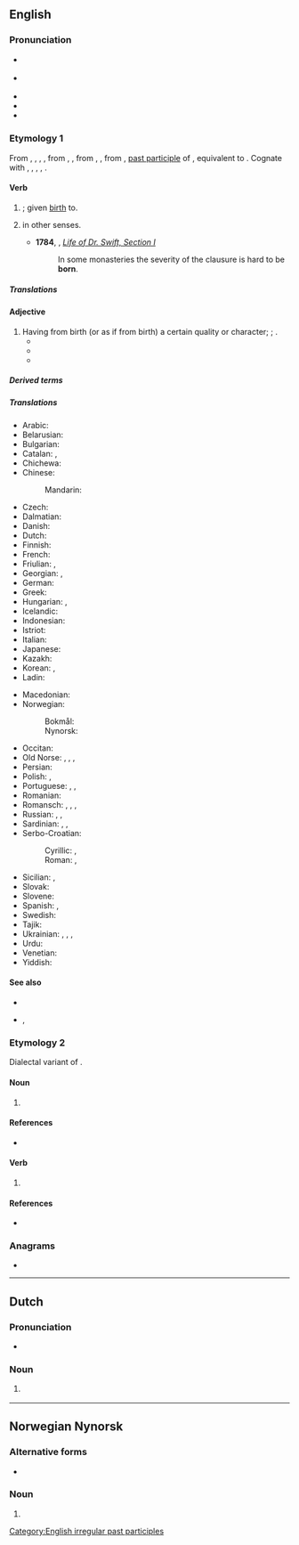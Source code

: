 {{also|Born|börn|børn}}
==English==
{{wikipedia}}

===Pronunciation===
* {{a|RP}} {{IPA|en|/ˈbɔːn/}}
* {{a|GenAm}} {{IPA|en|/ˈbɔɹn/}}
* {{audio|en|en-us-born.ogg|Audio (US)}}
* {{rhymes|en|ɔː(ɹ)n|s=1}}
* {{homophones|en|borne|bourn|bourne|Bourne|q4=in accents with the [[horse-hoarse merger]]|bawn|q5=in [[non-rhotic]] accents}}

===Etymology 1===
From {{inh|en|enm|born}}, {{m|enm|boren}}, {{m|enm|borne}}, {{m|enm|iborne}}, from {{inh|en|ang|boren}}, {{m|ang|ġeboren}}, from {{inh|en|gmw-pro|*boran}}, {{m|gmw-pro|*giboran}}, from {{inh|en|gem-pro|*buranaz}}, [[past participle]] of {{der|en|gem-pro|*beraną|t=to bear, carry}}, equivalent to {{af|en|bear|-en}}. Cognate with {{cog|stq|gebooren|t=born}}, {{cog|fy|berne|t=born}}, {{cog|nl|geboren|t=born}}, {{cog|de|geboren|t=born}}, {{cog|sv|boren|t=born}}.

====Verb====
{{head|en|verb form}}

# {{inflection of|en|bear||past|part}}; given [[birth]] to.
#:{{ux|en|Although not '''born''' in the country, she qualifies for nationality through her grandparents.}}
# {{lb|en|obsolete}} {{inflection of|en|bear||past|part}} in other senses.
#* '''1784''', {{w|Thomas Sheridan}}, ''[[s:The Works of the Rev. Jonathan Swift/Volume 1/Life of Dr. Swift, Section I|Life of Dr. Swift, Section I]]''
#*: In some monasteries the severity of the clausure is hard to be '''born'''.

=====Translations=====
{{trans-see|be born}}

====Adjective====
{{en-adj|-}}

# Having from birth (or as if from birth) a certain quality or character; {{l|en|innate}}; {{l|en|inherited}}.
#* {{RQ:Defoe True-Born Englishman|page=61|passage=I'll make it out, deny it he that can, / His Worship is a True-'''born''' ''Engliſhman'', / ''In all the Latitude that Empty Word'' / ''By Modern Acceptation's understood.''}}
#* {{quote-book|en|year=1942|author=Storm Jameson|title=Then we shall hear singing: a fantasy in C major| passage=I ought really to have called him my sergeant. He's a '''born''' sergeant. That's as much as to say he's a '''born''' scoundrel.}}
#* {{quote-book
|en
|year=1965
|last=Herbert
|first=Frank
|authorlink=Frank Herbert
|title={{w|Dune (novel)|Dune}}
|url=https://archive.org/details/dune00herb_5/
|url2=http://books.google.com/books?id=B1hSG45JCX4C&pg=PA110
|genre=[[science fiction|Science Fiction]]
|location=[[New York]]
|publisher={{w|Ace Books}}
|OCLC=15383013
|page=118
|pageurl=https://archive.org/details/dune00herb_5/page/118/
|text=“Your desert boots are fitted slip-fashion at the ankles. Who told you to do that?”<br>"It . . . seemed the right way."<br>"That it most certainly is."<br>And Kynes rubbed his cheek, thinking of the legend: ''"He shall know your ways as though'' '''''born''''' ''to them."''}}

=====Derived terms=====
{{der4|en|born-again
|born in a barn
|born killer
|born leader
|born loser
|born yesterday
|firstborn
|freeborn
|highborn
|lastborn
|low-born
|middleborn
|newborn
|stillborn
|trueborn
|twice-born
}}

=====Translations=====
{{trans-top|given birth to}}
* Arabic: {{t|ar|مَوْلُود}}
* Belarusian: {{t|be|наро́джаны}}
* Bulgarian: {{t+|bg|роде́н}}
* Catalan: {{t|ca|nascut}}, {{t+|ca|nat}}
* Chichewa: {{t|ny|badwa|alt=-badwa}}
* Chinese:
*: Mandarin: {{t+|cmn|出生|tr=chūshēng}}
* Czech: {{t+|cs|rozený}}
* Dalmatian: {{t|dlm|nascoit}}
* Danish: {{t|da|født}}
* Dutch: {{t+|nl|geboren}}
* Finnish: {{t+|fi|syntynyt}}
* French: {{t+|fr|né}}
* Friulian: {{t|fur|nassût}}, {{t|fur|našût}}
* Georgian: {{t|ka|დაბადებული}}, {{t|ka|შობილი}}
* German: {{t+|de|geboren}}
* Greek: {{t+|el|γεννημένος}}
* Hungarian: {{t+|hu|született}}, {{t+|hu|szülött|alt=-szülött}}
* Icelandic: {{t|is|fæddur}}
* Indonesian: {{t+|id|lahir}}
* Istriot: {{t|ist|nato}}
* Italian: {{t+|it|nato}}
* Japanese: {{t+|ja|生まれる|tr=うまれた, umareta|alt=生まれた}}
* Kazakh: {{t|kk|туған}}
* Korean: {{t|ko|[[태어나다|태어난]]}}, {{t|ko|[[나다|난]]}}
* Ladin: {{t|lld|nascù}}
{{trans-mid}}
* Macedonian: {{t|mk|роден}}
* Norwegian:
*: Bokmål: {{t+|nb|født}}
*: Nynorsk: {{t|nn|fødd}}
* Occitan: {{t|oc|nascut}}
* Old Norse: {{t|non|fǿddr}}, {{t|non|alinn}}, {{t|non|borinn}}, {{t|non|-kundr}}
* Persian: {{t+|fa|متولد|tr=motavalled}}
* Polish: {{t+|pl|urodzony}}, {{t|pl|narodzony}}
* Portuguese: {{t+|pt|nascido}}, {{t+|pt|nato}}, {{t+|pt|nado}}
* Romanian: {{t+|ro|născut}}
* Romansch: {{t|rm|naschì}}, {{t|rm|naschiu}}, {{t|rm|naschieu}}, {{t|rm|nat}}
* Russian: {{t+|ru|рождённый}}, {{t+|ru|урождённый}} {{qualifier|rare}}, {{t+|ru|роди́вшийся}}
* Sardinian: {{t|sc|naschidu}}, {{t|sc|nasciu}}, {{t|sc|nassiu}}
* Serbo-Croatian:
*: Cyrillic: {{t|sh|ро̏ђен}}, {{t|sh|ројен}} {{qualifier|dialectal}}
*: Roman: {{t+|sh|rȍđen}}, {{t|sh|rojen}} {{qualifier|dialectal}}
* Sicilian: {{t+|scn|nasciutu}}, {{t+|scn|natu}}
* Slovak: {{t|sk|rodený}}
* Slovene: {{t+|sl|rojen}}
* Spanish: {{t+|es|nacido}}, {{t+|es|nato}}
* Swedish: {{t+|sv|född}}
* Tajik: {{t|tg|мутаваллид}}
* Ukrainian: {{t|uk|наро́джений}}, {{t|uk|уро́джений}}, {{t|uk|поро́джений}}, {{t|uk|приро́джений}}
* Urdu: {{t|ur|پیدا|tr=paidā}}
* Venetian: {{t|vec|nato}}
* Yiddish: {{t|yi|געבוירן}}
{{trans-bottom}}

====See also====
* {{l|en|borne}}
* {{l|en|né}}, {{l|en|née}}

===Etymology 2===
Dialectal variant of {{m|en|burn}}.

====Noun====
{{en-noun}}

# {{lb|en|Geordie}} {{alternative spelling of|en|burn}} {{qual|a [[stream]]}}

====References====
* {{R:New Geordie Dictionary 1987}}

====Verb====
{{en-verb|borns|bornin|bornt}}

# {{lb|en|Geordie}} {{alternative spelling of|en|burn}} {{qual|with [[fire]] etc.}}

====References====
* {{R:Dobson & Irwin Newcastle 1970}}

===Anagrams===
* {{anagrams|en|a=bnor|Brno|Norb}}

[[Category:English irregular past participles]]

----

==Dutch==

===Pronunciation===
* {{audio|nl|Nl-born.ogg|Audio}}

===Noun===
{{nl-noun|f|-en|-}}

# {{lb|nl|dialectal}} {{obsolete form of|nl|bron}}

----

==Norwegian Nynorsk==

===Alternative forms===
* {{l|nn|barn}}

===Noun===
{{head|nn|noun form|g=n}}

# {{inflection of|nn|barn||indefinite|p}}